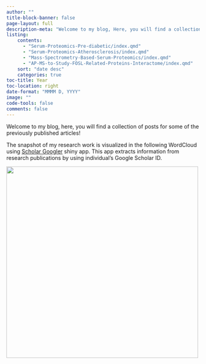 ---
author: ""
title-block-banner: false
page-layout: full
description-meta: "Welcome to my blog, Here, you will find a collection of posts for some of the previously published articles"
listing:
    contents: 
      - "Serum-Proteomics-Pre-diabetic/index.qmd"
      - "Serum-Proteomics-Atherosclerosis/index.qmd"
      - "Mass-Spectrometry-Based-Serum-Proteomics/index.qmd"
      - "AP-MS-to-Study-FOSL-Related-Proteins-Interactome/index.qmd"
    sort: "date desc"
    categories: true
toc-title: Year
toc-location: right
date-format: "MMMM D, YYYY"
image: ""
code-tools: false
comments: false
---

Welcome to my blog, here, you will find a collection of posts for some of the previously published articles!

The snapshot of my research work is visualized in the following WordCloud using [Scholar Googler](https://shiny.rcg.sfu.ca/u/rdmorin/scholar_googler3/) shiny app. This app extracts information from research publications by using individual's Google Scholar ID.

![](/img/wordcloud.png){width="500"}
